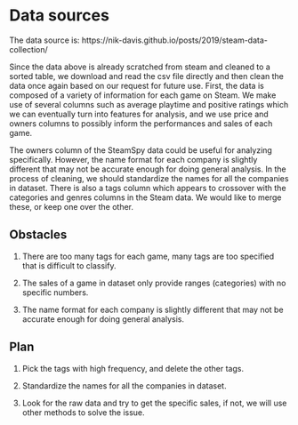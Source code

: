 # Data sources

The data source is: https://nik-davis.github.io/posts/2019/steam-data-collection/

Since the data above is already scratched from steam and cleaned to a sorted table, we download and read the csv file directly and then clean the data once again based on our request for future use. First, the data is composed of a variety of information for each game on Steam. We make use of several columns such as average playtime and positive ratings which we can eventually turn into features for analysis, and we use price and owners columns to possibly inform the performances and sales of each game. 

The owners column of the SteamSpy data could be useful for analyzing specifically. However, the name format for each company is slightly different that may not be accurate enough for doing general analysis. In the process of cleaning, we should standardize the names for all the companies in dataset. There is also a tags column which appears to crossover with the categories and genres columns in the Steam data. We would like to merge these, or keep one over the other.


## Obstacles

1. There are too many tags for each game, many tags are too specified that is difficult to classify.

2. The sales of a game in dataset only provide ranges (categories) with no specific numbers.

3. The name format for each company is slightly different that may not be accurate enough for doing general analysis.

## Plan

1. Pick the tags with high frequency, and delete the other tags.

2. Standardize the names for all the companies in dataset.

3. Look for the raw data and try to get the specific sales, if not, we will use other methods to solve the issue.


